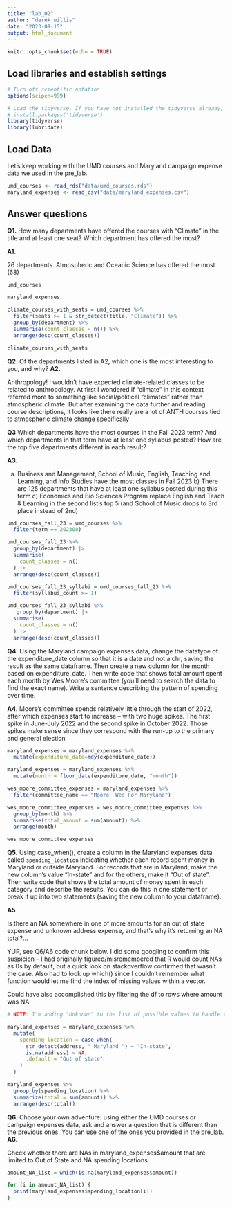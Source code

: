 ```yaml
---
title: "lab_02"
author: "derek willis"
date: "2023-09-15"
output: html_document
---
```


```r
knitr::opts_chunk$set(echo = TRUE)
```

## Load libraries and establish settings

```r
# Turn off scientific notation
options(scipen=999)

# Load the tidyverse. If you have not installed the tidyverse already, remove the # from the next line and run it first.  
# install.packages('tidyverse')
library(tidyverse)
library(lubridate)
```

## Load Data

Let's keep working with the UMD courses and Maryland campaign expense data we used in the pre_lab.

```r
umd_courses <- read_rds("data/umd_courses.rds")
maryland_expenses <- read_csv("data/maryland_expenses.csv")
```

## Answer questions

**Q1.** How many departments have offered the courses with "Climate" in the title and at least one seat? Which department has offered the most?

**A1.**

26 departments. Atmospheric and Oceanic Science has offered the most (68)

```r
umd_courses

```

```r
maryland_expenses
```
```r
climate_courses_with_seats = umd_courses %>%
  filter(seats >= 1 & str_detect(title, "Climate")) %>%
  group_by(department) %>%
  summarise(count_classes = n()) %>%
  arrange(desc(count_classes))

climate_courses_with_seats
```


**Q2.** Of the departments listed in A2, which one is the most interesting to you, and why?
**A2.**

Anthropology! I wouldn't have expected climate-related classes to be related to anthropology. At first I wondered if "climate" in this context referred more to something like social/political "climates" rather than atmospheric climate. But after examining the data further and reading course descriptions, it looks like there really are a lot of ANTH courses tied to atmospheric climate change specifically

**Q3** Which departments have the most courses in the Fall 2023 term? And which departments in that term have at least one syllabus posted? How are the top five departments different in each result?

**A3.**

a) Business and Management, School of Music, English, Teaching and Learning, and Info Studies have the most classes in Fall 2023 b)  There are 125 departments that have at least one syllabus posted during this term c) Economics and Bio Sciences Program replace English and Teach & Learning in the second list's top 5 (and School of Music drops to 3rd place instead of 2nd)

```r

umd_courses_fall_23 = umd_courses %>%
  filter(term == 202308)

umd_courses_fall_23 %>%
  group_by(department) |>
  summarise(
    count_classes = n()
  ) |>
  arrange(desc(count_classes))

```

```r

umd_courses_fall_23_syllabi = umd_courses_fall_23 %>%
  filter(syllabus_count >= 1)

umd_courses_fall_23_syllabi %>%
   group_by(department) |>
  summarise(
    count_classes = n()
  ) |>
  arrange(desc(count_classes))

```


**Q4.** Using the Maryland campaign expenses data, change the datatype of the expenditure_date column so that it is a date and not a chr, saving the result as the same dataframe. Then create a new column for the month based on expenditure_date. Then write code that shows total amount spent each month by Wes Moore's committee (you'll need to search the data to find the exact name). Write a sentence describing the pattern of spending over time.

**A4.**
Moore's committee spends relatively little through the start of 2022, after which expenses start to increase -- with two huge spikes. The first spike in June-July 2022 and the second spike in October 2022. Those spikes make sense since they correspond with the run-up to the primary and general election

```r

maryland_expenses = maryland_expenses %>%
  mutate(expenditure_date=mdy(expenditure_date))

maryland_expenses = maryland_expenses %>%
  mutate(month = floor_date(expenditure_date, "month"))

wes_moore_committee_expenses = maryland_expenses %>%
  filter(committee_name == "Moore  Wes For Maryland")

wes_moore_committee_expenses = wes_moore_committee_expenses %>%
  group_by(month) %>%
  summarise(total_amount = sum(amount)) %>%
  arrange(month)

wes_moore_committee_expenses


```

**Q5.** Using case_when(), create a column in the Maryland expenses data called `spending_location` indicating whether each record spent money in Maryland or outside Maryland. For records that are in Maryland, make the new column's value "In-state" and for the others, make it "Out of state". Then write code that shows the total amount of money spent in each category and describe the results. You can do this in one statement or break it up into two statements (saving the new column to your dataframe).

**A5**

Is there an NA somewhere in one of more amounts for an out of state expense and unknown address expense, and that's why it's returning an NA total?...

YUP, see Q6/A6 code chunk below. I did some googling to confirm this suspicion -- I had originally figured/misremembered that R would count NAs as 0s by default, but a quick look on stackoverflow confirmed that wasn't the case. Also had to look up which() since I couldn't remember what function would let me find the index of missing values within a vector.

Could have also accomplished this by filtering the df to rows where amount was NA


```r
# NOTE: I'm adding "Unknown" to the list of possible values to handle cases when address is NA, rather than just assuming that all NAs are out of state expenditures. Hope that's okay

maryland_expenses = maryland_expenses %>%
  mutate(
    spending_location = case_when(
      str_detect(address, " Maryland ") ~ "In-state",
      is.na(address) ~ NA,
      .default = "Out of state"
    )
  )

maryland_expenses %>%
  group_by(spending_location) %>%
  summarize(total = sum(amount)) %>%
  arrange(desc(total))

```




**Q6.** Choose your own adventure: using either the UMD courses or campaign expenses data, ask and answer a question that is different than the previous ones. You can use one of the ones you provided in the pre_lab.
**A6.**

Check whether there are NAs in maryland_expenses$amount that are limited to Out of State and NA spending locations

```r
amount_NA_list = which(is.na(maryland_expenses$amount))
```
```r

for (i in amount_NA_list) {
  print(maryland_expenses$spending_location[i])
}

```

